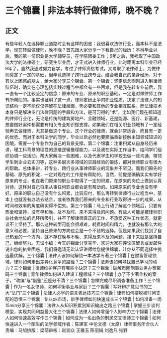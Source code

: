 # 三个锦囊 | 非法本转行做律师，晚不晚？
## 正文
有些年轻人在选择职业道路时会有这样的困惑：我很喜欢法律行业，而本科不是法学，现在转型做律师，晚不晚？首先跟大家分享一下我自己的经历：本科毕业以后，我的第一份职业是大学辅导员，在学院团委工作；6年之后，我考取了中国政法大学的法律硕士，研究生毕业后，才正式进入律师行业，此时距离本科毕业已经9年了。虽然我通过努力自学，考过了律师资格考试，又考取了法律硕士，为做律师奠定了一定的基础，但毕竟选择了跨行业跨专业。结合我自己的亲身经历，对于有以上困惑的朋友，给大家分享三个锦囊。第一个锦囊：坚定信念刚刚进入到律师队伍时，确实在心理包括实践过程当中都会有一些困难，但是我在转专业前后，我一直有一个比较坚定的信念：原来的专业、原来的职业基础，一定是对做律师工作有所帮助的。事实也证明了这一点，律师定纷止争的职业性质，决定了法律人的知识结构一定不能仅仅停留在法律层面，势必要和其他的专业相互联系。而法律技术本身只是解决专门法律问题的手段和方法，是可习得的“术”。比如我们现在都知道的律师行业化，无论是传统的建筑房地产、金融领域，还是能源、医疗、新基建，想要做好案件都需要有相关专业知识做支撑。如果我们在相关职业领域有了一定经验再去做律师，尤其是做这个专业、这个行业的律师，就会非常适合，而且有一定的优势。而对于本科法学的同学，毕业以后必然也要面临重新接触未知领域知识的困境，需要一个专业作为自己的背景支撑。第二个锦囊：注重积累从自身经历来讲，理工科背景的理性的思维逻辑推理能力，以及我在实际工作当中，给同学们组织协调一些活动，帮大家解决一些困难，以及代表学生和学校去做一些沟通，带领学生到企业去实习等，这种多层次多领域的实践经验的锻炼，都对律师职业有很大的帮助。总体来讲，转专业、跨行业从事律师职业的现象并不罕见。而我们原先的基础、原先的积淀，一定对现在的工作是有帮助的。当然，前提是确确实实有学好原来的专业，也在我们原来的职业中取得了一定的积累，在原来的岗位上做到认真对待，这样对自己将来从事任何职业都会是有帮助的。如果原来的专业也没有学好，原来的职业自己没有什么积累，比较应付，那么再转到律师行业过程当中，基本上也就没有办法去结合，或者依靠我们原来的专业和行业取得进一步的成果，从时间和效率的角度确实得不偿失。第三个锦囊：马上行动了解这个领域后，只要有热爱和坚持，没有早和晚、及不及时、来不来得及的问题。有些人可能是被律师职业社会地位的光环所吸引，并不了解律师真正的工作，不热爱这种工作状态，就更谈不上坚持了。那么这种转型可能会很艰难，耗费时间和精力，也就没有那么大的意义和必要，坚持自己原来的方向也会是一个不错的选择。但是如果我们找到了自己热爱的一个方向，就不存在晚与不晚、来得及来不及的问题，接下来就是坚持自己，继续努力。无讼小编：今天的锦囊分享完毕，欢迎大家在评论区留言或发邮件说出您的执业困惑，我们将邀请无讼认证讲师给您提供锦囊，让你从不同选择中挑选最优解。三个锦囊 | 法律人该如何解锁一本法学专著三个锦囊 | 在财富管理领域，律师如何走出差异化竞争的路径？三个锦囊 | 法务该如何寻找自己学习的动力？三个锦囊 | 律师维护客户有哪些小诀窍？三个锦囊 | 破解币圈刑事业务办案密码三个锦囊 | 青年律师如何进入建设工程领域？三个锦囊 | 办了不少著作权的案子，“改编”与“借鉴”还是分不清？三个锦囊 | 怎样完成尽职调查准备工作？三个锦囊 | 作为一名女律师，如何平衡事业与家庭？三个锦囊 | 写好辩护意见书的三大“法门”三个锦囊 | 法律人必学的语言表达技巧三个锦囊 | 律师如何摆脱被时间支配的恐惧三个锦囊 | 专业pk市场，新手律师如何快速成长三个锦囊 | 如何准备一场15min分享三个锦囊 | 法律人从知识积累到知识输出之路三个锦囊 | 掌握三步谈判模型，实现共同利益最大化三个锦囊 | 法律人如何增强个人影响力三个锦囊 | 法律人如何快速高效写作三个锦囊 | 如何成为一名出色的刑民交叉律师三个锦囊 | 如何快速进入一个陌生的法学领域作者：陈建军 中伦文德（太原）律师事务所合伙人责编：马旭排版：梁萌审核：赵润众 王雅玉 陈丽娟 刘逸凡 张野